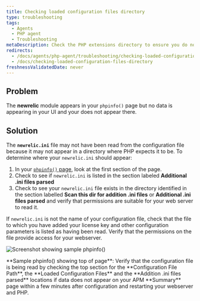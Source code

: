 ```yaml
---
title: Checking loaded configuration files directory
type: troubleshooting
tags:
  - Agents
  - PHP agent
  - Troubleshooting
metaDescription: Check the PHP extensions directory to ensure you do not have a non-standard installation for the New Relic PHP agent.
redirects:
  - /docs/agents/php-agent/troubleshooting/checking-loaded-configuration-files-directory
  - /docs/checking-loaded-configuration-files-directory
freshnessValidatedDate: never
---
```



## Problem

The <DNT>**newrelic**</DNT> module appears in your `phpinfo()` page but no data is appearing in your UI and your <InlinePopover type="licenseKey" /> does not appear there.

## Solution

The <DNT>**`newrelic.ini`**</DNT> file may not have been read from the configuration file because it may not appear in a directory where PHP expects it to be. To determine where your `newrelic.ini` should appear:

1. In your [`phpinfo()` page](/docs/php/php-kb-103), look at the first section of the page.
2. Check to see if `newrelic.ini` is listed in the section labeled <DNT>**Additional .ini files parsed**</DNT>
3. Check to see your `newrelic.ini` file exists in the directory identified in the section labelled <DNT>**Scan this dir for addition .ini files**</DNT> or <DNT>**Additional .ini files parsed**</DNT> and verify that permissions are suitable for your web server to read it.

If `newrelic.ini` is not the name of your configuration file, check that the file to which you have added your license key and other configuration parameters is listed as having been read. Verify that the permissions on the file provide access for your webserver.

<img
  title="doc_example_phpinfo_top_0.png"
  alt="Screenshot showing sample phpinfo()"
  src={apmPhpInfo}
/>

<figcaption>
  <DNT>**Sample phpinfo() showing top of page**</DNT>: Verify that the configuration file is being read by checking the top section for the <DNT>**Configuration File Path**</DNT>, the <DNT>**Loaded Configuration Files**</DNT> and the <DNT>**Addition .ini files parsed**</DNT> locations if data does not appear on your APM <DNT>**Summary**</DNT> page within a few minutes after configuration and restarting your webserver and PHP.
</figcaption>

